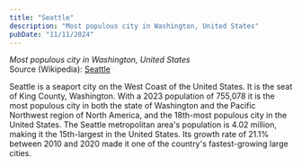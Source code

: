 ```yaml
---
title: "Seattle"
description: "Most populous city in Washington, United States"
pubDate: "11/11/2024"
---
```


*Most populous city in Washington, United States*  
Source (Wikipedia): [Seattle][1]

Seattle is a seaport city on the West Coast of the United States. It is the seat of King County, Washington. With a 2023 population of 755,078 it is the most populous city in both the state of Washington and the Pacific Northwest region of North America, and the 18th-most populous city in the United States. The Seattle metropolitan area's population is 4.02 million, making it the 15th-largest in the United States. Its growth rate of 21.1% between 2010 and 2020 made it one of the country's fastest-growing large cities.

[1]: https://en.wikipedia.org/wiki/Seattle
